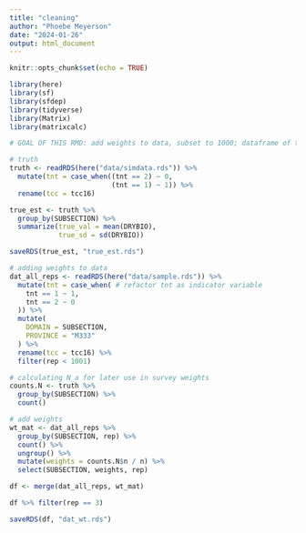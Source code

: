 ```yaml
---
title: "cleaning"
author: "Phoebe Meyerson"
date: "2024-01-26"
output: html_document
---
```


```r
knitr::opts_chunk$set(echo = TRUE)
```

```r
library(here)
library(sf)
library(sfdep)
library(tidyverse)
library(Matrix)
library(matrixcalc)
```

```r
# GOAL OF THIS RMD: add weights to data, subset to 1000; dataframe of truth

# truth
truth <- readRDS(here("data/simdata.rds")) %>%
  mutate(tnt = case_when((tnt == 2) ~ 0, 
                         (tnt == 1) ~ 1)) %>%
  rename(tcc = tcc16)

true_est <- truth %>%
  group_by(SUBSECTION) %>%
  summarize(true_val = mean(DRYBIO),
            true_sd = sd(DRYBIO))

saveRDS(true_est, "true_est.rds")

# adding weights to data
dat_all_reps <- readRDS(here("data/sample.rds")) %>%
  mutate(tnt = case_when( # refactor tnt as indicator variable
    tnt == 1 ~ 1,
    tnt == 2 ~ 0
  )) %>%
  mutate(
    DOMAIN = SUBSECTION,
    PROVINCE = "M333"
  ) %>%
  rename(tcc = tcc16) %>%
  filter(rep < 1001)

# calculating N_a for later use in survey weights
counts.N <- truth %>%
  group_by(SUBSECTION) %>%
  count()

# add weights
wt_mat <- dat_all_reps %>%
  group_by(SUBSECTION, rep) %>%
  count() %>%
  ungroup() %>%
  mutate(weights = counts.N$n / n) %>%
  select(SUBSECTION, weights, rep)

df <- merge(dat_all_reps, wt_mat)

df %>% filter(rep == 3)

saveRDS(df, "dat_wt.rds")

```
